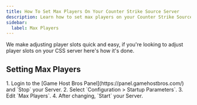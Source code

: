 ```yaml
---
title: How To Set Max Players On Your Counter Strike Source Server
description: Learn how to set max players on your Counter Strike Source Server
sidebar:
  label: Max Players
---
```


We make adjusting player slots quick and easy, if you're looking to adjust player slots on your CSS server here's how it's done.

## Setting Max Players

<Steps>
1. Login to the [Game Host Bros Panel](https://panel.gamehostbros.com/) and `Stop` your Server.
2. Select `Configuration > Startup Parameters`.
3. Edit `Max Players`.
4. After changing, `Start` your Server.
</Steps>
